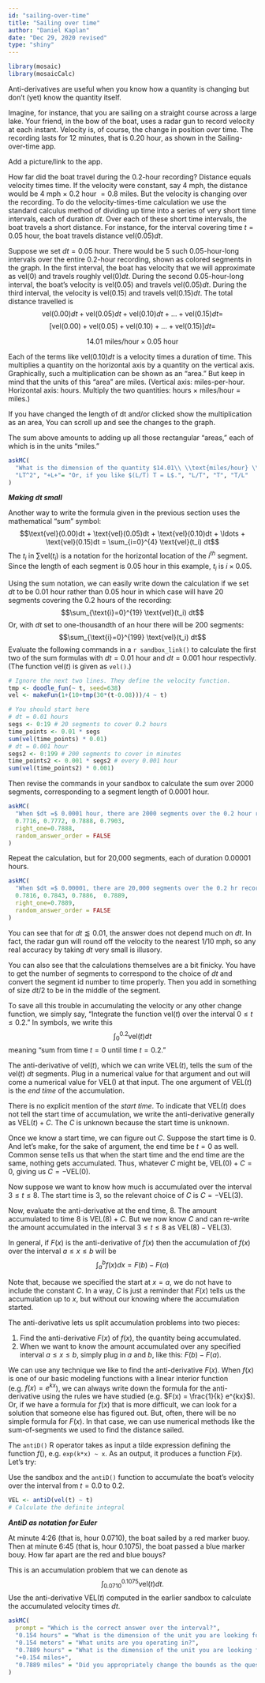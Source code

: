 ```yaml
---
id: "sailing-over-time"
title: "Sailing over time"
author: "Daniel Kaplan"
date: "Dec 29, 2020 revised"
type: "shiny"
---
```


```r
library(mosaic)
library(mosaicCalc)
```

Anti-derivatives are useful when you know how a quantity is changing but don't (yet) know the quantity itself.

Imagine, for instance, that you are sailing on a straight course across a large lake. Your friend, in the bow of the boat, uses a radar gun to record velocity at each instant. Velocity is, of course, the change in position over time. The recording lasts for 12 minutes, that is 0.20 hour, as shown in the Sailing-over-time app.

::: {.todo}
Add a picture/link to the app.
:::


How far did the boat travel during the 0.2-hour recording? Distance equals velocity times time. If the velocity were constant, say 4 mph, the distance would be 4 mph $\times$ 0.2 hour $= 0.8$ miles. But the velocity is changing over the recording. To do the velocity-times-time calculation we use the standard calculus method of dividing up time into a series of very short time intervals, each of duration $dt$. Over each of these short time intervals, the boat travels a short distance. For instance, for the interval covering time $t = 0.05$ hour, the boat travels distance $\text{vel}(0.05) dt$.


Suppose we set $dt = 0.05$ hour. There would be 5 such 0.05-hour-long intervals over the entire 0.2-hour recording, shown as colored segments in the graph. In the first interval, the boat has velocity that we will approximate as $\text{vel}(0)$ and travels roughly $\text{vel}(0) dt$. During the second 0.05-hour-long interval, the boat's velocity is $\text{vel}(0.05)$ and  travels $\text{vel}(0.05) dt$. During the third interval, the velocity is $\text{vel}(0.15)$ and travels $\text{vel}(0.15) dt$. The total distance travelled is
$$\text{vel}(0.00)dt + \text{vel}(0.05)dt + \text{vel}(0.10)dt + \ldots + \text{vel}(0.15)dt = $$
$$\left[\text{vel}(0.00) + \text{vel}(0.05) + \text{vel}(0.10) + \ldots + \text{vel}(0.15)\right] dt = $$

$$14.01\ \text{miles/hour} \times 0.05\   \text{hour}$$





Each of the terms like $\text{vel}(0.10) dt$ is a velocity times a duration of time. This multiplies a quantity on the horizontal axis by a quantity on the vertical axis. Graphically, such a multiplication can be shown as an "area." But keep in mind that the units of this "area" are miles. (Vertical axis: miles-per-hour. Horizontal axis: hours. Multiply the two quantities: hours $\times$ miles/hour = miles.)



If you have changed the length of dt and/or clicked show the multiplication as an area, You can scroll up and see the changes to the graph.

The sum above amounts to adding up all those rectangular "areas," each of which is in the units "miles." 



```r
askMC(
  "What is the dimension of the quantity $14.01\\ \\text{miles/hour} \\times 0.05  \\text{hour}$?",
  "LT^2", "+L+"= "Or, if you like $(L/T) T = L$.", "L/T", "T", "T/L"
)
```


***Making dt small***

Another way to write the formula given in the previous section uses the mathematical "sum" symbol:
$$\text{vel}(0.00)dt + \text{vel}(0.05)dt + \text{vel}(0.10)dt + \ldots + \text{vel}(0.15)dt = \sum_{i=0}^{4} \text{vel}(t_i) dt$$
The $t_i$ in $\sum \text{vel}(t_i)$ is a notation for the horizontal location of the $i^{th}$ segment. Since the length of each segment is 0.05 hour in this example, $t_i$ is $i \times 0.05$.

Using the sum notation, we can easily write down the calculation if we set $dt$ to be 0.01 hour rather than 0.05 hour in which case will have 20 segments covering the 0.2 hours of the recording:
$$\sum_{\text{i}=0}^{19} \text{vel}(t_i) dt$$
Or, with $dt$ set to one-thousandth of an hour there will be 200 segments:
$$\sum_{\text{i}=0}^{199} \text{vel}(t_i) dt$$
Evaluate the following commands in a `r sandbox_link()` to calculate the first two of the sum formulas with $dt = 0.01$ hour and $dt = 0.001$ hour respectivly. (The function $\text{vel}(t)$ is given as `vel()`.)


```r
# Ignore the next two lines. They define the velocity function.
tmp <- doodle_fun(~ t, seed=638)
vel <- makeFun(1+(10+tmp(30*(t-0.08)))/4 ~ t)

# You should start here
# dt = 0.01 hours
segs <- 0:19 # 20 segments to cover 0.2 hours
time_points <- 0.01 * segs
sum(vel(time_points) * 0.01)
# dt = 0.001 hour
segs2 <- 0:199 # 200 segments to cover in minutes
time_points2 <- 0.001 * segs2 # every 0.001 hour
sum(vel(time_points2) * 0.001)
```

Then revise the commands in your sandbox to calculate the sum over 2000 segments, corresponding to a segment length of 0.0001 hour.

```r
askMC(
  "When $dt =$ 0.0001 hour, there are 2000 segments over the 0.2 hour recording. What is $$\\sum_{i = 0}^{1999} \\text{vel}(t_i = 0.0001 \\times i) dt\\ \\ \\text{?}$$",
  0.7716, 0.7772, 0.7888, 0.7903,
  right_one=0.7888,
  random_answer_order = FALSE
)
```

Repeat the calculation, but for 20,000 segments, each of duration 0.00001 hours.

```r
askMC(
  "When $dt =$ 0.00001, there are 20,000 segments over the 0.2 hr recording. What is $$\\sum_{i = 0}^{19999} \\text{vel}(t_i = 0.00001 \\times i) dt\\ \\ \\text{?}$$",
  0.7816, 0.7843, 0.7886,  0.7889,
  right_one=0.7889,
  random_answer_order = FALSE
)
```

You can see that for $dt \lessapprox 0.01$, the answer does not depend much on $dt$. In fact, the radar gun will round off the velocity to the nearest 1/10 mph, so any real accuracy by taking $dt$ very small is illusory.

You can also see that the calculations themselves are a bit finicky. You have to get the number of segments to correspond to the choice of $dt$ and convert the segment id number to time properly. Then you add in something of size $dt/2$ to be in the middle of the segment.

To save all this trouble in accumulating the velocity or any other change function, we simply say, "Integrate the function $\text{vel}(t)$ over the interval $0 \leq t \leq 0.2$." In symbols, we write this $$\int_0^{0.2} \text{vel}(t) dt$$ meaning "sum from time $t=0$ until time $t=0.2$."

The anti-derivative of $\text{vel}(t)$, which we can write $\text{VEL}(t)$, tells the sum of the  $\text{vel}(t)\ dt$ segments.  Plug in a numerical value for that argument and out will come a numerical value for $\text{VEL}()$ at that input. The one argument of  $\text{VEL}(t)$ is the *end time* of the accumulation.

There is no explicit mention of the *start time*. To indicate that $\text{VEL}(t)$ does not tell the start time of accumulation, we write the anti-derivative generally as $\text{VEL}(t) + C$. The $C$ is unknown because the start time is unknown.

Once we know a start time, we can figure out $C$. Suppose the start time is $0$. And let's make, for the sake of argument, the end time be $t=0$ as well. Common sense tells us that when the start time and the end time are the same, nothing gets accumulated. Thus, whatever $C$ might be, $\text{VEL}(0) + C = 0$, giving us $C = -\text{VEL}(0)$.

Now suppose we want to know how much is accumulated over the interval $3 \leq t \leq 8$. The start time is 3, so the relevant choice of $C$ is $C = -\text{VEL}(3)$.

Now, evaluate the anti-derivative at the end time, 8. The amount accumulated to time 8 is $\text{VEL}(8) + C$. But we now know $C$ and can re-write the amount accumulated in the interval $3 \leq t \leq 8$ as $\text{VEL}(8) - \text{VEL}(3)$.

In general, if $F(x)$ is the anti-derivative of $f(x)$ then the accumulation of $f(x)$ over the interval $a \leq x \leq b$ will be $$\int_a^b f(x) dx = F(b) - F(a)$$

Note that, because we specified the start at $x=a$, we do not have to include the constant $C$. In a way, $C$ is just a reminder that $F(x)$ tells us the accumulation up to $x$, but without our knowing where the accumulation started.

The anti-derivative lets us split accumulation problems into two pieces:

1. Find the anti-derivative $F(x)$ of $f(x)$, the quantity being accumulated.
2. When we want to know the amount accumulated over any specified interval $a \leq x \leq b$, simply plug in $a$ and $b$, like this: $F(b) - F(a)$.

We can use any technique we like to find the anti-derivative $F(x)$. When $f(x)$ is one of our basic modeling functions with a linear interior function (e.g. $f(x) = e^{kx}$), we can always write down the formula for the anti-derivative using the rules we have studied (e.g. $F(x) = \frac{1}{k} e^{kx}$). Or, if we have a formula for $f(x)$ that is  more difficult, we can look for a solution that someone else has figured out. But, often, there will be no simple formula for $F(x)$. In that case, we can use numerical methods like the sum-of-segments we used to find the distance sailed.

The `antiD()` R operator takes as input a tilde expression defining the function $f()$, e.g. `exp(k*x) ~ x`. As an output, it produces a function $F(x)$. Let's try:

Use the sandbox and the `antiD()` function to accumulate the boat's velocity over the interval from $t=0.0$ to $0.2$.

```r
VEL <- antiD(vel(t) ~ t)
# Calculate the definite integral

```

***AntiD as notation for Euler***

At minute 4:26 (that is, hour 0.0710), the boat sailed by a red marker buoy. Then at minute 6:45 (that is, hour 0.1075), the boat passed a blue marker bouy. How far apart are the red and blue bouys?

This is an accumulation problem that we can denote as $$\int_{0.0710}^{0.1075} \text{vel}(t) dt .$$
Use the anti-derivative $\text{VEL}(t)$ computed in the earlier sandbox to calculate the accumulated velocity times $dt$.

```r
askMC(
  prompt = "Which is the correct answer over the interval?",
  "0.154 hours" = "What is the dimension of the unit you are looking for?",
  "0.154 meters" = "What units are you operating in?",
  "0.7889 hours" = "What is the dimension of the unit you are looking for?",
  "+0.154 miles+",
  "0.7889 miles" = "Did you appropriately change the bounds as the question directed?"
)
```
